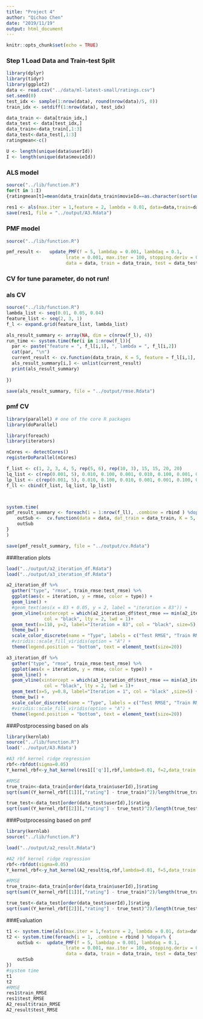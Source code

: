 ```yaml
---
title: "Project 4"
author: "Qichao Chen"
date: "2019/11/19"
output: html_document
---
```


```r
knitr::opts_chunk$set(echo = TRUE)
```

### Step 1 Load Data and Train-test Split
```r
library(dplyr)
library(tidyr)
library(ggplot2)
data <- read.csv("../data/ml-latest-small/ratings.csv")
set.seed(0)
test_idx <- sample(1:nrow(data), round(nrow(data)/5, 0))
train_idx <- setdiff(1:nrow(data), test_idx)

data_train <- data[train_idx,]
data_test <- data[test_idx,]
data_train<-data_train[,1:3]
data_test<-data_test[,1:3]
ratingmean<-c()

U <- length(unique(data$userId))
I <- length(unique(data$movieId))
```

### ALS model

```r
source("../lib/function.R")
for(t in 1:I)
{ratingmean[t]=mean(data_train[data_train$movieId==as.character(sort(unique(data$movieId),
                                                                       decreasing = FALSE))[t],]$rating)}
res1 <- als(max.iter = 1,feature = 2, lambda = 0.01, data=data,train=data_train, test=data_test)
save(res1, file = "../output/A3.Rdata")
```


### PMF model

```r
source("../lib/function.R")

pmf_result <-   update_PMF(f = 5, lambdap = 0.001, lambdaq = 0.1,
                      lrate = 0.001, max.iter = 100, stopping.deriv = 0.1,
                      data = data, train = data_train, test = data_test)
```



### CV for tune parameter, do not run!

### als CV
```r
source("../lib/function.R")
lambda_list <- seq(0.01, 0.05, 0.04)
feature_list <- seq(2, 3, 1)
f_l <- expand.grid(feature_list, lambda_list)

als_result_summary <- array(NA, dim = c(nrow(f_l), 4)) 
run_time <- system.time(for(i in 1:nrow(f_l)){
  par <- paste("feature = ", f_l[i,1], ", lambda = ", f_l[i,2])
  cat(par, "\n")
  current_result <- cv.function(data_train, K = 5, feature = f_l[i,1], lambda = f_l[i,2])
  als_result_summary[i,] <- unlist(current_result) 
  print(als_result_summary)
  
})

save(als_result_summary, file = "../output/rmse.Rdata")
```

### pmf CV
```r
library(parallel) # one of the core R packages
library(doParallel)

library(foreach)
library(iterators)

nCores <- detectCores()
registerDoParallel(nCores) 

f_list <- c(1, 2, 3, 4, 5, rep(5, 6), rep(10, 3), 15, 15, 20, 20)
lq_list <- c(rep(0.001, 5), 0.010, 0.100, 0.001, 0.010, 0.100, 0.001, 0.001, 0.010, 0.100, 0.010, 0.001, 0.010, 0.001)
lp_list <- c(rep(0.001, 5), 0.010, 0.100, 0.010, 0.001, 0.001, 0.100, 0.001, 0.010, 0.100, 0.010, 0.001, 0.010, 0.001)
f_ll <- cbind(f_list, lq_list, lp_list)



system.time(
pmf_result_summary <- foreach(i = 1:nrow(f_ll), .combine = rbind ) %dopar% {
    outSub <-  cv.function(data = data, dat_train = data_train, K = 5, f = f_ll[i,1], lq = f_ll[i,2], lp = f_ll[i,3], max.iter = 20, lrate = 0.001)
    outSub
}
)

save(pmf_result_summary, file = "../output/cv.Rdata")
```

###Iteration plots

```r
load("../output/a2_iteration_df.Rdata")
load("../output/a3_iteration_df.Rdata")

a2_iteration_df %>% 
  gather("type", "rmse", train_rmse:test_rmse) %>% 
  ggplot(aes(x = iteration, y = rmse, color = type)) +
  geom_line() +
  #geom_text(aes(x = 83 + 0.05, y = 2, label = "iteration = 83")) + 
  geom_vline(xintercept = which(a2_iteration_df$test_rmse == min(a2_iteration_df$test_rmse)),
              col = "black", lty = 2, lwd = 1)+
  geom_text(x=110, y=2, label="Iteration = 83", col = "black", size=5) + 
  theme_bw() +
  scale_color_discrete(name = "Type", labels = c("Test RMSE", "Train RMSE")) +
  #viridis::scale_fill_viridis(option = "A") +
  theme(legend.position = "bottom", text = element_text(size=20))

a3_iteration_df %>% 
  gather("type", "rmse", train_rmse:test_rmse) %>% 
  ggplot(aes(x = iteration, y = rmse, color = type)) +
  geom_line() +
  geom_vline(xintercept = which(a3_iteration_df$test_rmse == min(a3_iteration_df$test_rmse)),
              col = "black", lty = 2, lwd = 1)+
  geom_text(x=5, y=0.8, label="Iteration = 1", col = "black" ,size=5) + 
  theme_bw() +
  scale_color_discrete(name = "Type", labels = c("Test RMSE", "Train RMSE")) +
  #viridis::scale_fill_viridis(option = "A") +
  theme(legend.position = "bottom", text = element_text(size=20))
```

###Postprocessing based on als

```r
library(kernlab)
source("../lib/function.R")
load('../output/A3.Rdata')

#A3 rbf kernel ridge regression
rbf<-rbfdot(sigma=0.05)
Y_kernel_rbf<-y_hat_kernel(res1[['q']],rbf,lambda=0.01, f=2,data_train = data_train,data_test = data_test)

#RMSE
true_train<-data_train[order(data_train$userId),]$rating
sqrt(sum((Y_kernel_rbf[[1]][,"rating"] - true_train)^2)/length(true_train)) 

true_test<-data_test[order(data_test$userId),]$rating
sqrt(sum((Y_kernel_rbf[[2]][,"rating"] - true_test)^2)/length(true_test)) 
```


###Postprocessing based on pmf

```r
library(kernlab)
source("../lib/function.R")

load("../output/a2_result.Rdata")

#A2 rbf kernel ridge regression
rbf<-rbfdot(sigma=0.05)
Y_kernel_rbf<-y_hat_kernel(A2_result$q,rbf,lambda=0.01, f=5,data_train = data_train,data_test = data_test)

#RMSE
true_train<-data_train[order(data_train$userId),]$rating
sqrt(sum((Y_kernel_rbf[[1]][,"rating"] - true_train)^2)/length(true_train)) 

true_test<-data_test[order(data_test$userId),]$rating
sqrt(sum((Y_kernel_rbf[[2]][,"rating"] - true_test)^2)/length(true_test)) 
```


###Evaluation
```r
t1 <- system.time(als(max.iter = 1,feature = 2, lambda = 0.01, data=data,train=data_train, test=data_test))
t2 <- system.time(foreach(i = 1, .combine = rbind ) %dopar% {
    outSub <-  update_PMF(f = 5, lambdap = 0.001, lambdaq = 0.1,
                      lrate = 0.001, max.iter = 100, stopping.deriv = 0.1,
                      data = data, train = data_train, test = data_test)
    outSub
})
#system time
t1
t2
#RMSE
res1$train_RMSE
res1$test_RMSE
A2_result$train_RMSE
A2_result$test_RMSE
```



